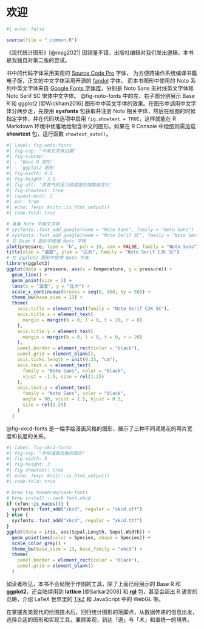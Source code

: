 # 欢迎 {#welcome .unnumbered}

```r
#| echo: false

source(file = "_common.R")
```

::: callout-caution
《现代统计图形》[@msg2021] 因销量不错，出版社编辑对我们发出邀稿，本书是我独自对第二版的尝试。
:::

书中的代码字体采用美观的 [Source Code Pro](https://ctan.org/pkg/sourcecodepro) 字体， 为方便跨操作系统编译书籍电子版，正文的中文字体采用开源的 [fandol](https://ctan.org/pkg/fandol) 字体。 而本书图形中使用的 Noto 系列中英文字体来自 [Google Fonts 字体库](https://fonts.google.com/)，分别是 Noto Sans 无衬线英文字体和 Noto Serif SC 宋体中文字体。 @fig-noto-fonts 中的左、右子图分别展示 Base R 和 ggplot2 [@Wickham2016] 图形中中英文字体的效果。在图形中调用中文字体分两步走，先使用 **sysfonts** 包获取并注册 Noto 相关字体，然后在绘图的时候指定字体，并在代码块选项中启用 `fig.showtext = TRUE`，这样就能在 R Markdown 环境中优雅地绘制含中文的图形。如果在 R Console 中绘图则需加载 **showtext** 包，运行函数 `showtext_auto()`。

```r
#| label: fig-noto-fonts
#| fig-cap: "中英文字体设置"
#| fig-subcap: 
#| - 'Base R 图形'
#| - 'ggplot2 图形'
#| fig-width: 4.5
#| fig-height: 3.5
#| fig-alt: '汞蒸气的压力随温度的指数级变化'
#| fig-showtext: true
#| layout-ncol: 2
#| par: true
#| echo: !expr knitr::is_html_output()
#| code-fold: true

# 准备 Noto 中英文字体
# sysfonts::font_add_google(name = "Noto Sans", family = "Noto Sans")
# sysfonts::font_add_google(name = "Noto Serif SC", family = "Noto Serif CJK SC")
# 在 Base R 图形中使用 Noto 字体
plot(pressure, type = "b", pch = 19, ann = FALSE, family = "Noto Sans")
title(xlab = "温度", ylab = "压力", family = "Noto Serif CJK SC")
# 在 ggplot2 图形中使用 Noto 字体
library(ggplot2)
ggplot(data = pressure, aes(x = temperature, y = pressure)) +
  geom_line() +
  geom_point(size = 2) +
  labs(x = "温度", y = "压力") +
  scale_x_continuous(breaks = seq(0, 400, by = 50)) +
  theme_bw(base_size = 13) +
  theme(
    axis.title = element_text(family = "Noto Serif CJK SC"),
    axis.title.x = element_text(
      margin = margin(b = 0, l = 0, t = 20, r = 0)
    ),
    axis.title.y = element_text(
      margin = margin(b = 0, l = 0, t = 0, r = 20)
    ),
    panel.border = element_rect(color = "black"),
    panel.grid = element_blank(),
    axis.ticks.length = unit(0.25, "cm"),
    axis.text.x = element_text(
      family = "Noto Sans", color = "black",
      vjust = -1.5, size = rel(1.25)
    ),
    axis.text.y = element_text(
      family = "Noto Sans", color = "black",
      angle = 90, vjust = 1.5, hjust = 0.5,
      size = rel(1.25)
    )
  )
```

@fig-xkcd-fonts 是一幅手绘漫画风格的图形，展示了三种不同鸢尾花的萼片宽度和长度的关系。

```r
#| label: fig-xkcd-fonts
#| fig-cap: "手绘漫画风格的图形"
#| fig-width: 5
#| fig-height: 3
#| fig-showtext: true
#| echo: !expr knitr::is_html_output()
#| code-fold: true

# brew tap homebrew/cask-fonts
# brew install --cask font-xkcd
if (xfun::is_macos()) {
  sysfonts::font_add("xkcd", regular = "xkcd.otf")
} else {
  sysfonts::font_add("xkcd", regular = "xkcd.ttf")
}
ggplot(data = iris, aes(Sepal.Length, Sepal.Width)) +
  geom_point(aes(color = Species, shape = Species)) +
  scale_color_grey() +
  theme_bw(base_size = 13, base_family = "xkcd") +
  theme(
    panel.border = element_rect(color = "black"),
    panel.grid = element_blank()
  )
```

如读者所见，本书不会局限于作图的工具，除了上面已经展示的 Base R 和 **ggplot2**，还会陆续用到 **lattice** [@Sarkar2008] 和 [**rgl**](https://github.com/dmurdoch/rgl) 包，甚至会超出 R 语言的范畴，介绍 LaTeX 世界里的 [TikZ](https://ctan.org/pkg/pgf) 和 JavaScript 中的 WebGL 等。

在掌握各类现代的绘图技术后，回归统计图形的落脚点，从数据传递的信息出发，选择合适的图形和实现工具，兼顾美观，到达「道」与「术」和谐统一的境界。

```{=html}
<!--
书中参考文献的样式一律遵守2015年国家颁布的《GB/T 7714-2015 信息与文献 参考文献著录规则》，全书使用作者年份引用格式，感谢胡振震开发的 [biblatex-gb7714-2015](https://github.com/hushidong/biblatex-gb7714-2015) 宏包，使参考文献的引用在 LaTeX 文档中变得更容易，解放了一部分排版编辑工作，让作者腾出时间专注于内容。
-->
```

